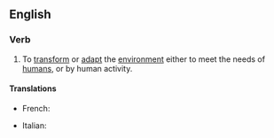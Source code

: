 ==English==

===Verb===
{{en-verb|anthropiz|ing}}

# To [[transform]] or [[adapt]] the [[environment]] either to meet the needs of [[human]]s, or by human activity.

====Translations====
{{trans-top|to meet the needs of humans}}
* French: {{t+|fr|anthropiser}}
{{trans-mid}}
* Italian: {{t-|it|antropizzare}}
{{trans-bottom}}